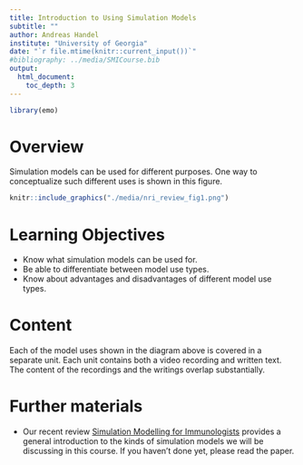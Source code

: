 ---
title: Introduction to Using Simulation Models
subtitle: ""
author: Andreas Handel
institute: "University of Georgia"
date: "`r file.mtime(knitr::current_input())`"
#bibliography: ../media/SMICourse.bib
output: 
  html_document:
    toc_depth: 3
---

```{r, echo = FALSE}
library(emo)
```


# Overview
Simulation models can be used for different purposes. One way to conceptualize such different uses is shown in this figure.

```{r modelusefig33,  echo=FALSE, fig.cap='Handel et al. 2020 Nat Rev Imm', out.width = '80%', fig.align='center'}
knitr::include_graphics("./media/nri_review_fig1.png")
```

# Learning Objectives
* Know what simulation models can be used for.
* Be able to differentiate between model use types.
* Know about advantages and disadvantages of different model use types.

# Content

Each of the model uses shown in the diagram above is covered in a separate unit. Each unit contains both a video recording and written text. The content of the recordings and the writings overlap substantially. 



# Further materials

* Our recent review [Simulation Modelling for Immunologists](./media/2020-handel-natrevimm.pdf) provides a general introduction to the kinds of simulation models we will be discussing in this course. If you haven't done yet, please read the paper. 

